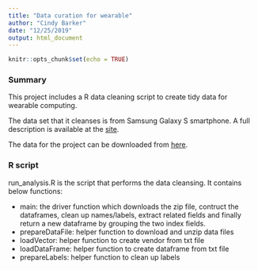 ```yaml
---
title: "Data curation for wearable"
author: "Cindy Barker"
date: "12/25/2019"
output: html_document
---
```


```r
knitr::opts_chunk$set(echo = TRUE)
```

### Summary

This project includes a R data cleaning script to create tidy data for wearable computing. 

The data set that it cleanses is from Samsung Galaxy S smartphone. A full description is available at the [site](http://archive.ics.uci.edu/ml/datasets/Human+Activity+Recognition+Using+Smartphones). 

The data for the project can be downloaded from [here](https://d396qusza40orc.cloudfront.net/getdata%2Fprojectfiles%2FUCI%20HAR%20Dataset.zip).

### R script 
run_analysis.R is the script that performs the data cleansing. 
It contains below functions:

* main: the driver function which downloads the zip file, contruct the dataframes, clean up names/labels, extract related fields and finally return a new dataframe by grouping the two index fields. 
* prepareDataFile: helper function to download and unzip data files
* loadVector: helper function to create vendor from txt file
* loadDataFrame: helper function to create dataframe from txt file
* prepareLabels: helper function to clean up labels
